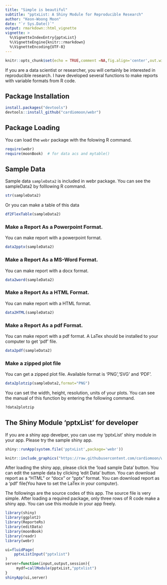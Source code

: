 ```yaml
---
title: "Simple is beautiful"
subtitle: "pptxList: A Shiny Module for Reproducible Research"
author: "Keon-Woong Moon"
date: "`r Sys.Date()`"
output: rmarkdown::html_vignette
vignette: >
  %\VignetteIndexEntry{pptxList}
  %\VignetteEngine{knitr::rmarkdown}
  %\VignetteEncoding{UTF-8}
---
```



```r
knitr::opts_chunk$set(echo = TRUE,comment =NA,fig.align='center',out.width="70%")
```

If you are a data scientist or researcher, you will certainly be interested in reproducible research. I have developed several functions to make reports with variable formats from R code. 

## Package Installation

```r
install.packages("devtools")
devtools::install_github("cardiomoon/webr")
```

## Package Loading

You can load the `webr` package with the folowing R command.
```r
require(webr)
require(moonBook)  # for data acs and mytable()
```

## Sample Data 

Sample data `sampleData2` is included in webr package. You can see the sampleData2 by folllowing R command.

```r
str(sampleData2)
```

Or you can make a table of this data

```r
df2FlexTable(sampleData2)
```

### Make a Report As a Powerpoint Format.

You can make report with a powerpoint format.

```r
data2pptx(sampleData2)
```

### Make a Report As a MS-Word Format.

You can make report with a docx format.

```r
data2word(sampleData2)
```

### Make a Report As a HTML Format.

You can make report with a HTML format.

```r
data2HTML(sampleData2)
```

### Make a Report As a pdf Format.

You can make report with a pdf format. A LaTex should be installed to your computer to get 'pdf' file.

```r
data2pdf(sampleData2)
```

### Make a zipped plot file 

You can get a zipped plot file. Available format is 'PNG','SVG' and 'PDF'. 

```r
data2plotzip(sampleData2,format="PNG")
```

You can set the width, height, resolution, units of your plots. You can see the manual of this function by entering the following command.

```r
?data2plotzip
```

## The Shiny Module 'pptxList' for developer

If you are a shiny app develper, you can use my 'pptxList' shiny module in your app. Please try the sample shiny app.  

```r
shiny::runApp(system.file('pptxList',package='webr'))
```


```r
knitr::include_graphics("https://raw.githubusercontent.com/cardiomoon/webr/master/man/figures/1.png")
```

After loading the shiny app, please click the 'load sample Data' button. You can edit the sample data by clicking 'edit Data' button. You can download report as a "HTML" or "docx" or "pptx" format. You can download report as a 'pdf' file(You have to set the LaTex in your computer).

The followings are the source codes of this app. The source file is very simple. After loading a required package, only three rows of R code make a shiny app. You can use this module in your app freely.

```r
library(shiny)
library(ggplot2)
library(ReporteRs)
library(editData)
library(moonBook)
library(readr)
library(webr)

ui=fluidPage(
    pptxListInput("pptxlist")
)
server=function(input,output,session){
     mydf=callModule(pptxList,"pptxlist")
}
shinyApp(ui,server)
```
